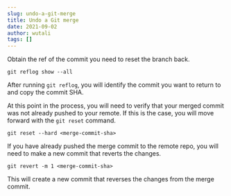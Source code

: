 ```yaml
---
slug: undo-a-git-merge
title: Undo a Git merge
date: 2021-09-02
author: wutali
tags: []
---
```

Obtain the ref of the commit you need to reset the branch back.

```
git reflog show --all
```

After running `git reflog`, you will identify the commit you want to return to and copy the commit SHA.

At this point in the process, you will need to verify that your merged commit was not already pushed to your remote. If this is the case, you will move forward with the `git reset` command.

```
git reset --hard <merge-commit-sha>
```

If you have already pushed the merge commit to the remote repo, you will need to make a new commit that reverts the changes.

```
git revert -m 1 <merge-commit-sha>
```

This will create a new commit that reverses the changes from the merge commit.